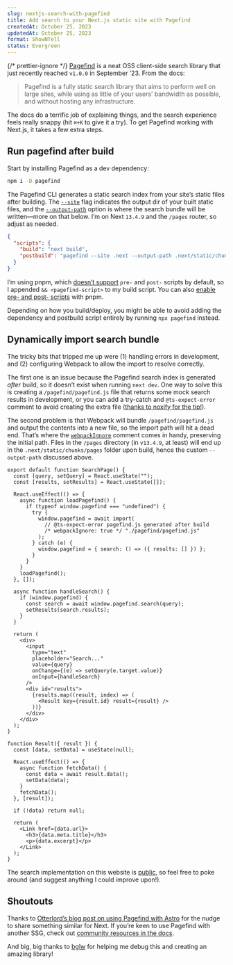 ```yaml
---
slug: nextjs-search-with-pagefind
title: Add search to your Next.js static site with Pagefind
createdAt: October 25, 2023
updatedAt: October 25, 2023
format: ShowNTell
status: Evergreen
---
```


{/* prettier-ignore */}
<a href="https://pagefind.app/" target="_blank">Pagefind</a> is a neat OSS client-side search library that just recently reached `v1.0.0` in September ’23. From the docs:

> Pagefind is a fully static search library that aims to perform well on large sites, while using as little of your users’ bandwidth as possible, and without hosting any infrastructure.

The docs do a terrific job of explaining things, and the search experience feels really snappy (hit `⌘+K` to give it a try). To get Pagefind working with Next.js, it takes a few extra steps.

## Run pagefind after build

Start by installing Pagefind as a dev dependency:

```bash
npm i -D pagefind
```

The Pagefind CLI generates a static search index from your site’s static files after building. The <a href="https://pagefind.app/docs/config-options/#site" target="_blank">`--site`</a> flag indicates the output dir of your built static files, and the <a href="https://pagefind.app/docs/config-options/#output-path" target="_blank">`--output-path`</a> option is where the search bundle will be written—more on that below. I’m on Next `13.4.9` and the `/pages` router, so adjust as needed.

```json package.json focus=4
{
  "scripts": {
    "build": "next build",
    "postbuild": "pagefind --site .next --output-path .next/static/chunks/pages/pagefind"
  }
}
```

I’m using pnpm, which <a href="https://pnpm.io/cli/run#differences-with-npm-run" target="_blank">doesn’t support</a> `pre-` and `post-` scripts by default, so I appended `&& <pagefind-script>` to my build script. You can also <a href="https://pnpm.io/cli/run#enable-pre-post-scripts" target="_blank">enable pre- and post- scripts</a> with pnpm.

Depending on how you build/deploy, you might be able to avoid adding the dependency and postbuild script entirely by running `npx pagefind` instead.

## Dynamically import search bundle

The tricky bits that tripped me up were (1) handling errors in development, and (2) configuring Webpack to allow the import to resolve correctly.

The first one is an issue because the Pagefind search index is generated _after_ build, so it doesn’t exist when running `next dev`. One way to solve this is creating a `/pagefind/pagefind.js` file that returns some mock search results in development, or you can add a try-catch and `@ts-expect-error` comment to avoid creating the extra file (<a href="https://github.com/pmillspaugh/petemillspaugh.com/pull/15#discussion_r1371544139" target="_blank">thanks to noxify for the tip!</a>).

The second problem is that Webpack will bundle `/pagefind/pagefind.js` and output the contents into a new file, so the import path will hit a dead end. That’s where the <a href="https://webpack.js.org/api/module-methods/#webpackignore" target="_blank">`webpackIgnore`</a> comment comes in handy, preserving the initial path. Files in the `/pages` directory (in `v13.4.9`, at least) will end up in the `.next/static/chunks/pages` folder upon build, hence the custom `--output-path` discussed above.

```tsx pages/search.tsx
export default function SearchPage() {
  const [query, setQuery] = React.useState("");
  const [results, setResults] = React.useState([]);

  React.useEffect(() => {
    async function loadPagefind() {
      if (typeof window.pagefind === "undefined") {
        try {
          window.pagefind = await import(
            // @ts-expect-error pagefind.js generated after build
            /* webpackIgnore: true */ "./pagefind/pagefind.js"
          );
        } catch (e) {
          window.pagefind = { search: () => ({ results: [] }) };
        }
      }
    }
    loadPagefind();
  }, []);

  async function handleSearch() {
    if (window.pagefind) {
      const search = await window.pagefind.search(query);
      setResults(search.results);
    }
  }

  return (
    <div>
      <input
        type="text"
        placeholder="Search..."
        value={query}
        onChange={(e) => setQuery(e.target.value)}
        onInput={handleSearch}
      />
      <div id="results">
        {results.map((result, index) => (
          <Result key={result.id} result={result} />
        ))}
      </div>
    </div>
  );
}

function Result({ result }) {
  const [data, setData] = useState(null);

  React.useEffect(() => {
    async function fetchData() {
      const data = await result.data();
      setData(data);
    }
    fetchData();
  }, [result]);

  if (!data) return null;

  return (
    <Link href={data.url}>
      <h3>{data.meta.title}</h3>
      <p>{data.excerpt}</p>
    </Link>
  );
}
```

The search implementation on this website is <a href="https://github.com/pmillspaugh/petemillspaugh.com" target="_blank">public</a>, so feel free to poke around (and suggest anything I could improve upon!).

## Shoutouts

Thanks to <a href="https://blog.otterlord.dev/posts/astro-search/" target="_blank">Otterlord’s blog post on using Pagefind with Astro</a> for the nudge to share something similar for Next. If you’re keen to use Pagefind with another SSG, check out <a href="https://pagefind.app/docs/resources/" target="_blank">community resources in the docs</a>.

And big, big thanks to <a href="https://github.com/bglw" target="_blank">bglw</a> for helping me debug this and creating an amazing library!
